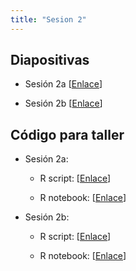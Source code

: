```yaml
---
title: "Sesion 2"
---
```


## Diapositivas

- Sesión 2a [[Enlace](../Sesiones/Sesion-2/Sesion-2a.html)]

- Sesión 2b [[Enlace](../Sesiones/Sesion-2/Sesion-2b.html)]


## Código para taller

- Sesión 2a:

    + R script: [[Enlace](../Sesiones/Sesion-2/Code/Sesion2a.r)]
    
    + R notebook: [[Enlace](../Sesiones/Sesion-2/Code/Sesion2a.Rmd)]

- Sesión 2b:

    + R script: [[Enlace](../Sesiones/Sesion-2/Code/Sesion2a.r)]
    
    + R notebook: [[Enlace](../Sesiones/Sesion-2/Code/Sesion2b.Rmd)]